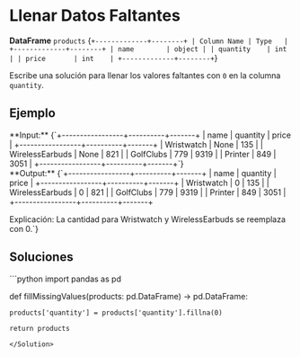 # Llenar Datos Faltantes

**DataFrame** `products`
<TerminalOutput>
{`+-------------+--------+
| Column Name | Type   |
+-------------+--------+
| name        | object |
| quantity    | int    |
| price       | int    |
+-------------+--------+`}
</TerminalOutput>

Escribe una solución para llenar los valores faltantes con `0` en la columna `quantity`.

## Ejemplo

<MultiColumn>
<div>
**Input:**
<TerminalOutput>
{`+-----------------+----------+-------+
| name            | quantity | price |
+-----------------+----------+-------+
| Wristwatch      | None     | 135   |
| WirelessEarbuds | None     | 821   |
| GolfClubs       | 779      | 9319  |
| Printer         | 849      | 3051  |
+-----------------+----------+-------+`}
</TerminalOutput>
</div>
<div>
**Output:**
<TerminalOutput>
{`+-----------------+----------+-------+
| name            | quantity | price |
+-----------------+----------+-------+
| Wristwatch      | 0        | 135   |
| WirelessEarbuds | 0        | 821   |
| GolfClubs       | 779      | 9319  |
| Printer         | 849      | 3051  |
+-----------------+----------+-------+

Explicación: 
La cantidad para Wristwatch y 
WirelessEarbuds se reemplaza con 0.`}
</TerminalOutput>
</div>
</MultiColumn>

## Soluciones

<Solution title="Python" icon="Python">
```python
import pandas as pd

def fillMissingValues(products: pd.DataFrame) -> pd.DataFrame:
    
    products['quantity'] = products['quantity'].fillna(0)
    
    return products
```
</Solution>